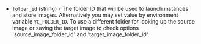 <!-- Code generated from the comments of the CloudConfig struct in builder/yandex/common_config.go; DO NOT EDIT MANUALLY -->

- `folder_id` (string) - The folder ID that will be used to launch instances and store images.
  Alternatively you may set value by environment variable `YC_FOLDER_ID`.
  To use a different folder for looking up the source image or saving the target image to
  check options 'source_image_folder_id' and 'target_image_folder_id'.

<!-- End of code generated from the comments of the CloudConfig struct in builder/yandex/common_config.go; -->
